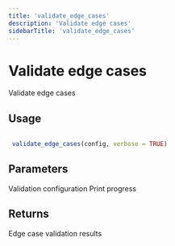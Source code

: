 ```yaml
---
title: 'validate_edge_cases'
description: 'Validate edge cases'
sidebarTitle: 'validate_edge_cases'
---
```


# Validate edge cases


 Validate edge cases


## Usage

```r

 validate_edge_cases(config, verbose = TRUE)

```

## Parameters

<ParamField body="config" type="any">
  Validation configuration
</ParamField>
<ParamField body="verbose" type="any">
  Print progress
</ParamField>

## Returns


 Edge case validation results
